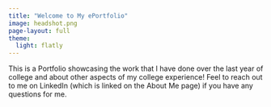 ```yaml
---
title: "Welcome to My ePortfolio"
image: headshot.png
page-layout: full
theme:
  light: flatly
---
```


This is a Portfolio showcasing the work that I have done over the last year of college and about other aspects of my college experience! Feel to reach out to me on LinkedIn (which is linked on the About Me page) if you have any questions for me.